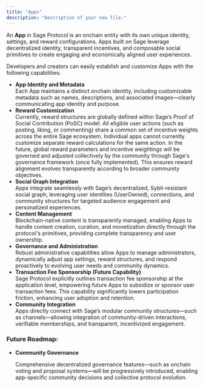 ```yaml
---
title: "Apps"
description: "Description of your new file."
---
```


An **App** in Sage Protocol is an onchain entity with its own unique identity, settings, and reward configurations. Apps built on Sage leverage decentralized identity, transparent incentives, and composable social primitives to create engaging and economically aligned user experiences.

Developers and creators can easily establish and customize Apps with the following capabilities:

- **App Identity and Metadata**\
  Each App maintains a distinct onchain identity, including customizable metadata such as names, descriptions, and associated images—clearly communicating app identity and purpose.
- **Reward Customization**\
  Currently, reward structures are globally defined within Sage’s Proof of Social Contribution (PoSC) model. All eligible user actions (such as posting, liking, or commenting) share a common set of incentive weights across the entire Sage ecosystem. Individual apps cannot currently customize separate reward calculations for the same action. In the future, global reward parameters and incentive weightings will be governed and adjusted collectively by the community through Sage's governance framework (once fully implemented). This ensures reward alignment evolves transparently according to broader community objectives.
- **Social Graph Integration**\
  Apps integrate seamlessly with Sage’s decentralized, Sybil-resistant social graph, leveraging user identities (UserOwned), connections, and community structures for targeted audience engagement and personalized experiences.
- **Content Management**\
  Blockchain-native content is transparently managed, enabling Apps to handle content creation, curation, and monetization directly through the protocol's primitives, providing complete transparency and user ownership.
- **Governance and Administration**\
  Robust administrative capabilities allow Apps to manage administrators, dynamically adjust app settings, reward structures, and respond proactively to evolving user needs and community dynamics.
- **Transaction Fee Sponsorship (Future Capability)**\
  Sage Protocol explicitly outlines transaction fee sponsorship at the application level, empowering future Apps to subsidize or sponsor user transaction fees. This capability significantly lowers participation friction, enhancing user adoption and retention.
- **Community Integration**\
  Apps directly connect with Sage’s modular community structures—such as channels—allowing integration of community-driven interactions, verifiable memberships, and transparent, incentivized engagement.

### **Future Roadmap**:

- **Community Governance**

  Comprehensive decentralized governance features—such as onchain voting and proposal systems—will be progressively introduced, enabling app-specific community decisions and collective protocol evolution.